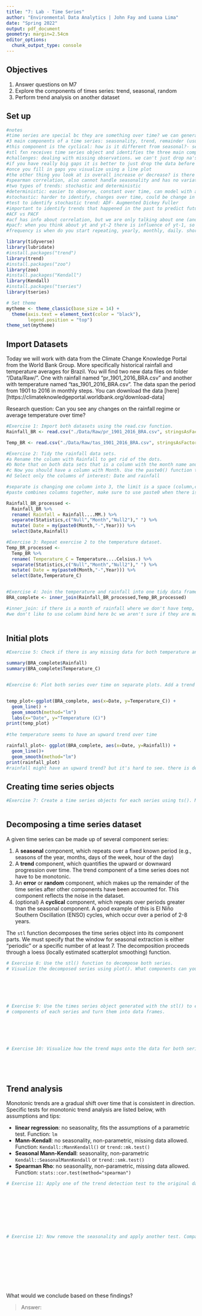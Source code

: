 ```yaml
---
title: "7: Lab - Time Series"
author: "Environmental Data Analytics | John Fay and Luana Lima"
date: "Spring 2022"
output: pdf_document
geometry: margin=2.54cm
editor_options: 
  chunk_output_type: console
---
```


## Objectives
1. Answer questions on M7
2. Explore the components of times series: trend, seasonal, random
3. Perform trend analysis on another dataset

## Set up

```r
#notes
#time series are special bc they are something over time? we can generate projections perhaps to make a more informed decisions
#3 main components of a time series: seasonality, trend, remainder (usually the hardest part to forecast, not explain by trend or seasonality) 
#this component is the cyclical: how is it different from seasonal?- seasonal is over one calendar year, goes along with season, day or hour, cyclical is also repeated but longer durations, ,perhaps only one or two cycles a year, could be even once every 10 years. we need more data to see these 
#stl fxn receives time series object and identifies the three main components, if you sum 3 components you get original data (that's why its a decomposition)
#challenges: dealing with missing observations. we can't just drop na's because it would mess up the spacing (since they are over time and locked to that time, you can't just skip july for ex) instead of getting rid of them we fill them out (model?) using linear interpolation you just connect the dots. not change the series at all
#if you have really big gaps it is better to just drop the data before the gap
#once you fill in gaps you visualize using a line plot 
#the other thing you look at is overall increase or decrease? is there one? how can you be sure? mann kendall, can't use this for seasonal time series, because it will be confused sine it is going up and done. you have to use seasonal mann kendall! it looks  at each season and then you combine the trends from each season to get an overall test 
#spearman correlation, also cannot handle seasonality and has no variation to include seasonality. to get rid of seasonality, you can just subtract from original data (you have to do this in the assignment). or you can group seasonal data, like months over year... i'm a little confused on this one
#two types of trends: stochastic and deterministic 
#deterministic: easier to observe, constant over time, can model with a regression line
#stochastic: harder to identify, changes over time, could be change in pace, could trend up and down 
#test to identify stochastic trend: ADF- Augmented Dickey Fuller 
#important to identify trends that happened in the past to predict future 
#ACF vs PACF
#acf has info about correlation, but we are only talking about one (and time lol) so this is trying to find how yt is related to yt-1 ...etc. help identify order of model. how relevant are previous observations to current observation (helps forcast)
#pacf: when you think about yt and yt-2 there is influence of yt-1, so this model tries to erase that influence, the interaction in between observations. this is important bc there might be high correlation between two observations due to influence of other observations, helps with order of model as well. 
#frequency is when do you start repeating, yearly, monthly, daily. shorter time interval

library(tidyverse)
library(lubridate)
#install.packages("trend")
library(trend)
#install.packages("zoo")
library(zoo)
#install.packages("Kendall")
library(Kendall)
#install.packages("tseries")
library(tseries)

# Set theme
mytheme <- theme_classic(base_size = 14) +
  theme(axis.text = element_text(color = "black"), 
        legend.position = "top")
theme_set(mytheme)
```

## Import Datasets

Today we will work with data from the Climate Change Knowledge Portal from the World Bank Group. More specifically historical rainfall and temperature averages for Brazil. You will find two new data files on folder "/Data/Raw/". One with rainfall named "pr_1901_2016_BRA.csv" and another with temperature named "tas_1901_2016_BRA.csv". The data span the period from 1901 to 2016 in monthly steps. You can download the data [here][https://climateknowledgeportal.worldbank.org/download-data]

Research question: Can you see any changes on the rainfall regime or average temperature over time?

```r
#Exercise 1: Import both datasets using the read.csv function.
Rainfall_BR <- read.csv("./Data/Raw/pr_1901_2016_BRA.csv", stringsAsFactors = TRUE)

Temp_BR <- read.csv("./Data/Raw/tas_1901_2016_BRA.csv", stringsAsFactors = TRUE)

#Exercise 2: Tidy the rainfall data sets.
#a Rename the column with Rainfall to get rid of the dots.
#b Note that on both data sets that is a column with the month name and average. Convert it to a Month column by separating the string, i.e., month in one column and the word "Average" on another. Hint: use the separate() function in the pipe.
#c Now you should have a column with Month. Use the paste0() function to paste month and year together and create a date object.
#d Select only the columns of interest: Date and rainfall

#separate is changing one column into 3, the limit is a space (column,c("new column", "new column"), "limit")
#paste combines columns together, make sure to use paste0 when there is no separater?

Rainfall_BR_processed <-
  Rainfall_BR %>% 
  rename( Rainfall = Rainfall....MM.) %>% 
  separate(Statistics,c("Null","Month","Null2")," ") %>% 
  mutate( Date = my(paste0(Month,"-",Year))) %>% 
  select(Date,Rainfall)

#Exercise 3: Repeat exercise 2 to the temperature dataset.
Temp_BR_processed <-
  Temp_BR %>% 
  rename( Temperature_C = Temperature....Celsius.) %>% 
  separate(Statistics,c("Null","Month","Null2")," ") %>% 
  mutate( Date = my(paste0(Month,"-",Year))) %>% 
  select(Date,Temperature_C)  


#Exercise 4: Join the temperature and rainfall into one tidy data frame with 3 columns: Date, Rainfall and Temperature.
BRA_complete <- inner_join(Rainfall_BR_processed,Temp_BR_processed)

#inner_join: if there is a month of rainfall where we don't have temp, r just assigns na but won't delete. use this in the assignment!! you can also use left_join 
#we don't like to use column bind here bc we aren't sure if they are matching up times
           
```


## Initial plots

```r

#Exercise 5: Check if there is any missing data for both temperature and rainfall series.

summary(BRA_complete$Rainfall)
summary(BRA_complete$Temperature_C)


#Exercise 6: Plot both series over time on separate plots. Add a trend line using geom_smooth(). Can you say something about the trend just by visualizing the data?


temp_plot<-ggplot(BRA_complete, aes(x=Date, y=Temperature_C)) +
  geom_line() +
  geom_smooth(method="lm")
  labs(x="Date", y="Temperature (C)")
print(temp_plot)
  
#the temperature seems to have an upward trend over time

rainfall_plot<- ggplot(BRA_complete, aes(x=Date, y=Rainfall)) +
  geom_line()+
  geom_smooth(method="lm")
print(rainfall_plot)
#rainfall might have an upward trend? but it's hard to see. there is definitely some seasonal variation 


```

## Creating time series objects

```r
#Exercise 7: Create a time series objects for each series using ts(). Make sure you specify the starting point and frequency.



```


## Decomposing a time series dataset

A given time series can be made up of several component series: 

1. A **seasonal** component, which repeats over a fixed known period (e.g., seasons of the year, months, days of the week, hour of the day)
2. A **trend** component, which quantifies the upward or downward progression over time. The trend component of a time series does not have to be monotonic.
3. An **error** or **random** component, which makes up the remainder of the time series after other components have been accounted for. This component reflects the noise in the dataset. 
4. (optional) A **cyclical** component, which repeats over periods greater than the seasonal component. A good example of this is El Niño Southern Oscillation (ENSO) cycles, which occur over a period of 2-8 years.


The `stl` function decomposes the time series object into its component parts. We must specify that the window for seasonal extraction is either "periodic" or a specific number of at least 7. The decomposition proceeds through a loess (locally estimated scatterplot smoothing) function.

```r

# Exercise 8: Use the stl() function to decompose both series. 
# Visualize the decomposed series using plot(). What components can you identify?






# Exercise 9: Use the times series object generated with the stl() to extract the 
# components of each series and turn them into data frames.






# Exercise 10: Visualize how the trend maps onto the data for both series






```


## Trend analysis

Monotonic trends are a gradual shift over time that is consistent in direction. Specific tests for monotonic trend analysis are listed below, with assumptions and tips: 

* **linear regression**: no seasonality, fits the assumptions of a parametric test. Function: `lm`
* **Mann-Kendall**: no seasonality, non-parametric, missing data allowed. Function: `Kendall::MannKendall()` or `trend::mk.test()`
* **Seasonal Mann-Kendall**: seasonality, non-parametric `Kendall::SeasonalMannKendall` or `trend::smk.test()`
* **Spearman Rho**: no seasonality, non-parametric, missing data allowed. Function: `stats::cor.test(method="spearman")`


```r

# Exercise 11: Apply one of the trend detection test to the original data set. Remember that the data has seasonal component, which test can be applied in this case?









# Exercise 12: Now remove the seasonality and apply another test. Compare the results with what you obtained on Exercise 9.











```

What would we conclude based on these findings? 

> Answer:


